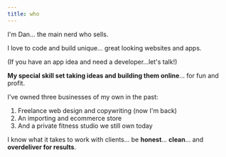 ```yaml
---
title: who
---
```



I'm Dan... the main nerd who sells.

I love to code and build unique... great looking websites and apps.

(If you have an app idea and need a developer...<InternalLink slug="/contact">let's talk</InternalLink>!)

**My special skill set taking ideas and building them online**... for fun and profit.

I've owned three businesses of my own in the past:

1. Freelance web design and copywriting (now I'm back)
2. An importing and ecommerce store
3. And a private fitness studio we still own today

I know what it takes to work with clients... be **honest**... **clean**... and **overdeliver for results**.
